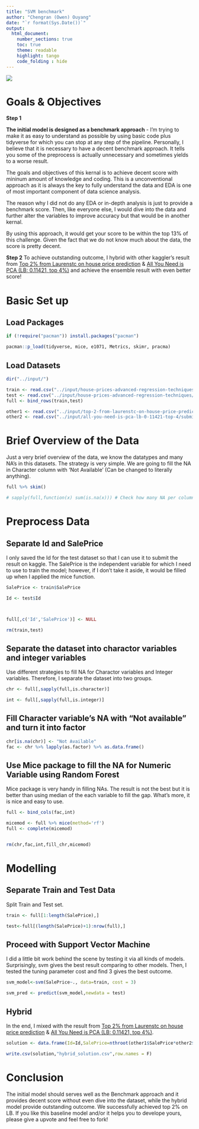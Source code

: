 ```yaml
---
title: "SVM benchmark"
author: "Chengran (Owen) Ouyang"
date: "`r format(Sys.Date())`"
output:
  html_document:
    number_sections: true
    toc: true
    theme: readable
    highlight: tango
    code_folding : hide
---
```




<img src="https://i.imgur.com/MD1uw9D.jpg">


# Goals & Objectives


**Step 1**


**The initial model is designed as a benchmark approach** - I'm trying to make it as easy to understand as possible by using basic code plus tidyverse for which you can stop at any step of the pipeline. Personally, I believe that it is necessary to have a decent benchmark approach. It tells you some of the preprocess is actually unnecessary and sometimes yields to a worse result.



The goals and objectives of this kernal is to achieve decent score with mininum amount of knowledge and coding. This is a unconventional approach as it is always the key to fully understand the data and EDA is one of most important component of data science analysis. 



The reason why I did not do any EDA or in-depth analysis is just to provide a benchmark score. Then, like everyone else, I would dive into the data and further alter the variables to improve accuracy but that would be in another kernal.



By using this approach, it would get your score to be within the top 13% of this challenge. Given the fact that we do not know much about the data, the score is pretty decent.


**Step 2** 
To achieve outstanding outcome, I hybrid with other kaggler's result from [Top 2% from Laurenstc on house price prediction](https://www.kaggle.com/hemingwei/top-2-from-laurenstc-on-house-price-prediction) & 
[All You Need is PCA (LB: 0.11421, top 4%)](https://www.kaggle.com/massquantity/all-you-need-is-pca-lb-0-11421-top-4) and achieve the ensemble result with even better score! 


# Basic Set up



## Load Packages

```r

if (!require("pacman")) install.packages("pacman")

pacman::p_load(tidyverse, mice, e1071, Metrics, skimr, pracma)

```



## Load Datasets





```r

dir("../input/")

train <- read.csv("../input/house-prices-advanced-regression-techniques/train.csv", stringsAsFactors = F)
test <- read.csv("../input/house-prices-advanced-regression-techniques/test.csv", stringsAsFactors = F)
full <- bind_rows(train,test)

other1 <- read.csv("../input/top-2-from-laurenstc-on-house-price-prediction/final_submission.csv")
other2 <- read.csv("../input/all-you-need-is-pca-lb-0-11421-top-4/submission.csv")
```



# Brief Overview of the Data



Just a very brief overview of the data, we know the datatypes and many NA's in this datasets. The strategy is very simple. We are going to fill the NA in Character column with 'Not Available' (Can be changed to literally anything).



```r

full %>% skim()

# sapply(full,function(x) sum(is.na(x))) # Check how many NA per column

```



# Preprocess Data

## Separate Id and SalePrice

I only saved the Id for the test dataset so that I can use it to submit the result on kaggle. The SalePrice is the independent variable for which I need to use to train the model; however, if I don't take it aside, it would be filled up when I applied the mice function.



```r

SalePrice <- train$SalePrice

Id <- test$Id



full[,c('Id','SalePrice')] <- NULL

rm(train,test)

```



## Separate the dataset into charactor variables and integer variables

Use different strategies to fill NA for Charactor variables and Integer variables. Therefore, I separate the dataset into two groups.



```r

chr <- full[,sapply(full,is.character)]

int <- full[,sapply(full,is.integer)]

```



## Fill Character variable's NA with "Not available" and turn it into factor



```r

chr[is.na(chr)] <- "Not Available"
fac <- chr %>% lapply(as.factor) %>% as.data.frame()

```



## Use Mice package to fill the NA for Numeric Variable using Random Forest

Mice package is very handy in filling NAs. The result is not the best but it is better than using median of the each variable to fill the gap. What's more, it is nice and easy to use.

```r

full <- bind_cols(fac,int)

micemod <- full %>% mice(method='rf')
full <- complete(micemod)


rm(chr,fac,int,fill_chr,micemod)

```



# Modelling

## Separate Train and Test Data

Split Train and Test set.

```r

train <- full[1:length(SalePrice),]

test<-full[(length(SalePrice)+1):nrow(full),]

```



## Proceed with Support Vector Machine

I did a little bit work behind the scene by testing it via all kinds of models. Surprisingly, svm gives the best result comparing to other models. 
Then, I tested the tuning parameter cost and find 3 gives the best outcome. 

```r

svm_model<-svm(SalePrice~., data=train, cost = 3)

svm_pred <- predict(svm_model,newdata = test)

```


## Hybrid

In the end, I mixed with the result from [Top 2% from Laurenstc on house price prediction](https://www.kaggle.com/hemingwei/top-2-from-laurenstc-on-house-price-prediction) & 
[All You Need is PCA (LB: 0.11421, top 4%)](https://www.kaggle.com/massquantity/all-you-need-is-pca-lb-0-11421-top-4).

```r

solution <- data.frame(Id=Id,SalePrice=nthroot(other1$SalePrice*other2$SalePrice*svm_pred,3))

write.csv(solution,"hybrid_solution.csv",row.names = F)

```
# Conclusion

The initial model should serves well as the Benchmark approach and it provides decent score without even dive into the dataset, while the hybrid model provide outstanding outcome. We successfully achieved top 2% on LB.
If you like this baseline model and/or it helps you to develope yours, please give a upvote and feel free to fork!






